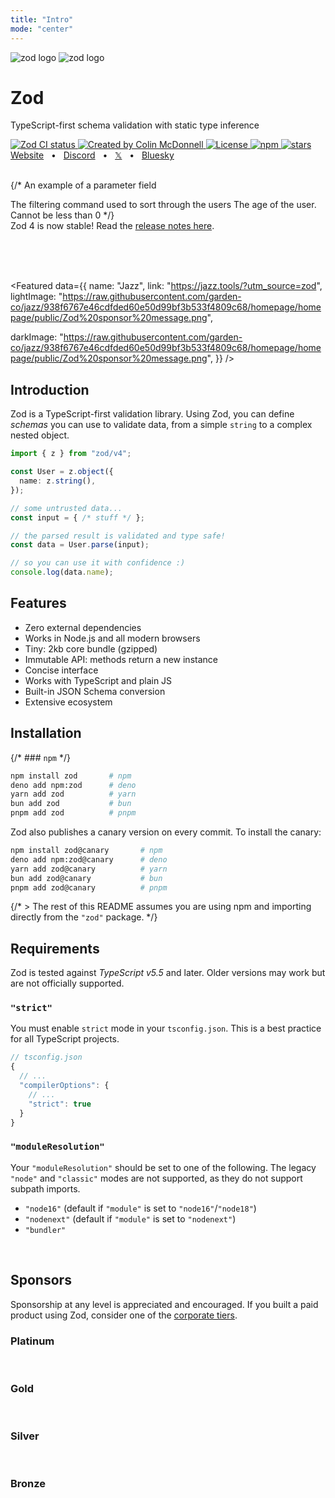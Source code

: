 ```yaml
---
title: "Intro"
mode: "center"
---
```





<div className="flex flex-col items-stretch text-center">
  <div style={{height:"170px"}}>
    <img  className="block dark:hidden mx-auto my-0! h-full" alt="zod logo" src="/logo/logo-glow.png"  />
    <img  className="hidden dark:block mx-auto my-0! h-full" alt="zod logo" src="/logo/logo-glow.png"  />
  </div>
  <h1 className="text-3xl font-bold">Zod</h1>
  <p className="mt-2 mb-1">TypeScript-first schema validation with static type inference</p>
  <div  className="flex flex-row flex-wrap justify-center gap-1 py-2">
    <a className="border-none" href="https://github.com/colinhacks/zod/actions?query=branch%3Amain">
      <img className="h-[20px] m-0!" src="https://github.com/colinhacks/zod/actions/workflows/test.yml/badge.svg?event=push&branch=main" alt="Zod CI status" />
    </a>
    <a className="border-none" href="https://twitter.com/colinhacks" rel="nofollow">
      <img  className="h-[20px] m-0!" src="https://img.shields.io/badge/created%20by-@colinhacks-4BBAAB.svg" alt="Created by Colin McDonnell" />
    </a>
    <a className="border-none" href="https://opensource.org/licenses/MIT" rel="nofollow">
      <img  className="h-[20px] m-0!" src="https://img.shields.io/github/license/colinhacks/zod" alt="License" />
    </a>
    <a className="border-none" href="https://www.npmjs.com/package/zod" rel="nofollow">
      <img  className="h-[20px] m-0!" src="https://img.shields.io/npm/dw/zod.svg" alt="npm" />
    </a>
    <a className="border-none" href="https://github.com/colinhacks/zod" rel="nofollow">
      <img  className="h-[20px] m-0!" src="https://img.shields.io/github/stars/colinhacks/zod" alt="stars" />
    </a>
  </div>
  <div className="flex flex-row justify-center gap-1">
    <a href="https://zod.dev">Website</a>
    <span>&nbsp;&nbsp;•&nbsp;&nbsp;</span>
    <a href="https://discord.gg/RcG33DQJdf">Discord</a>
    <span>&nbsp;&nbsp;•&nbsp;&nbsp;</span>
    <a href="https://twitter.com/colinhacks">𝕏</a>
    <span>&nbsp;&nbsp;•&nbsp;&nbsp;</span>
    <a href="https://bsky.app/profile/zod.dev">Bluesky</a>
    <br />
  </div>
</div>

<br/>

{/* <ParamField path="param" type="string">
  An example of a parameter field
</ParamField>

<ParamField query="filter" type="string" default="none" required>
  The filtering command used to sort through the users
</ParamField>

<ParamField body="user_age" type="integer" default="0" required>
  The age of the user. Cannot be less than 0
</ParamField> */}

<div className="mt-5 font-gray-100 mx-auto text-center pt-12">
  <span className="">
    Zod 4 is now stable! Read the <a rel="noopener noreferrer" href="/v4" alt="zod 4 release notes">release notes here</a>.
  </span>
</div>

<br /><br /><br />

<Featured data={{
  name: "Jazz",
  link: "https://jazz.tools/?utm_source=zod",
  lightImage: "https://raw.githubusercontent.com/garden-co/jazz/938f6767e46cdfded60e50d99bf3b533f4809c68/homepage/homepage/public/Zod%20sponsor%20message.png",
  
  darkImage: "https://raw.githubusercontent.com/garden-co/jazz/938f6767e46cdfded60e50d99bf3b533f4809c68/homepage/homepage/public/Zod%20sponsor%20message.png",
}} />


## Introduction

Zod is a TypeScript-first validation library. Using Zod, you can define *schemas* you can use to validate data, from a simple `string` to a complex nested object.

```ts
import { z } from "zod/v4";

const User = z.object({
  name: z.string(),
});

// some untrusted data...
const input = { /* stuff */ };

// the parsed result is validated and type safe!
const data = User.parse(input);

// so you can use it with confidence :)
console.log(data.name);
```

## Features

- Zero external dependencies
- Works in Node.js and all modern browsers
- Tiny: 2kb core bundle (gzipped)
- Immutable API: methods return a new instance
- Concise interface
- Works with TypeScript and plain JS
- Built-in JSON Schema conversion
- Extensive ecosystem


## Installation

{/* ### `npm` */}

```sh
npm install zod       # npm
deno add npm:zod      # deno
yarn add zod          # yarn
bun add zod           # bun
pnpm add zod          # pnpm
```

Zod also publishes a canary version on every commit. To install the canary:

```sh
npm install zod@canary       # npm
deno add npm:zod@canary      # deno
yarn add zod@canary          # yarn
bun add zod@canary           # bun
pnpm add zod@canary          # pnpm
```

{/* > The rest of this README assumes you are using npm and importing directly from the `"zod"` package. */}

## Requirements

Zod is tested against *TypeScript v5.5* and later. Older versions may work but are not officially supported.

### `"strict"`

You must enable `strict` mode in your `tsconfig.json`. This is a best practice for all TypeScript projects.
  
```ts
// tsconfig.json
{
  // ...
  "compilerOptions": {
    // ...
    "strict": true
  }
}
```

### `"moduleResolution"`

Your `"moduleResolution"` should be set to one of the following. The legacy `"node"` and `"classic"` modes are not supported, as they do not support subpath imports.

- `"node16"` (default if `"module"` is set to `"node16"`/`"node18"`)
- `"nodenext"` (default if `"module"` is set to `"nodenext"`)
- `"bundler"`


<br/>

## Sponsors

Sponsorship at any level is appreciated and encouraged. If you built a paid product using Zod, consider one of the [corporate tiers](https://github.com/sponsors/colinhacks).


### Platinum

<Platinum />

<br/>

### Gold

<Gold />

<br/>

### Silver

<Silver />

<br/>

### Bronze

<Bronze />
